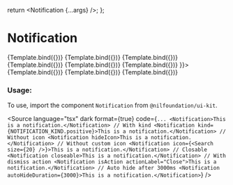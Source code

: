 
<Meta title="Feedback/Notification" component={Notification} />

  return <Notification {...args} />;
};

# Notification

<Canvas isColumn>
  <Story name="Info" args={{ kind: NOTIFICATION_KIND.info, children: "Info notification." }}>
    {Template.bind({})}
  </Story>
  <Story name="Positive" args={{ kind: NOTIFICATION_KIND.positive, children: "Positive notification." }}>
    {Template.bind({})}
  </Story>
  <Story name="Warning" args={{ kind: NOTIFICATION_KIND.warning, children: "Warning notification." }}>
    {Template.bind({})}
  </Story>
  <Story name="Negative" args={{ kind: NOTIFICATION_KIND.negative, children: "Negative notification." }}>
    {Template.bind({})}
  </Story>
  <Story name="Without Icon" args={{ hideIcon: true, children: "Without icon notification." }}>
    {Template.bind({})}
  </Story>
  <Story name="Closable" args={{ closeable: true, children: "Closable notification." }}>
    {Template.bind({})}
  </Story>
  <Story name="With Custom Icon" args={{ children: "With custom icon.", icon: <Search size={20} /> }}>
    {Template.bind({})}
  </Story>
  <Story
    name="With Dismiss Action"
    args={{
      children: "Headline text. Paragraph text",
      isAction: true,
      actionLabel: "Close",
      closeable: true,
    }}
  >
    {Template.bind({})}
  </Story>
  <Story name="Auto hide after 3000ms" args={{ autoHideDuration: 3000, children: "Auto hide notification." }}>
    {Template.bind({})}
  </Story>
</Canvas>

<ArgsTable of={Notification} />

### Usage:

To use, import the component `Notification` from `@nilfoundation/ui-kit`.

<Source
  language="tsx"
  dark
  format={true}
  code={`
        ...
        <Notification>This is a notification.</Notification>
        // With kind
        <Notification kind={NOTIFICATION_KIND.positive}>This is a notification.</Notification>
        // Without icon
        <Notification hideIcon>This is a notification.</Notification>
        // Without custom icon
        <Notification icon={<Search size={20} />}>This is a notification.</Notification>
        // Closable
        <Notification closeable>This is a notification.</Notification>
        // With dismiss action
        <Notification isAction actionLabel="Close">This is a notification.</Notification>
        // Auto hide after 3000ms
        <Notification autoHideDuration={3000}>This is a notification.</Notification>
  `}
/>
